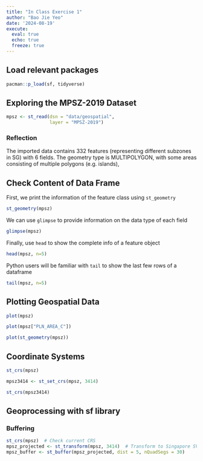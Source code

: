 ```yaml
---
title: "In Class Exercise 1"
author: "Bao Jie Yeo"
date: '2024-08-19'
execute: 
  eval: true
  echo: true
  freeze: true
---
```


## Load relevant packages

```r
pacman::p_load(sf, tidyverse)
```

## Exploring the MPSZ-2019 Dataset

```r
mpsz <- st_read(dsn = "data/geospatial", 
                layer = "MPSZ-2019")
```

::: callout-note
### Reflection

The imported data contains 332 features (representing different subzones in SG) with 6 fields. The geometry type is MULTIPOLYGON, with some areas consisting of multiple polygons (e.g. islands),
:::

## Check Content of Data Frame

First, we print the information of the feature class using `st_geometry`

```r
st_geometry(mpsz)
```

We can use `glimpse` to provide information on the data type of each field

```r
glimpse(mpsz)
```

Finally, use `head` to show the complete info of a feature object

```r
head(mpsz, n=5)
```

Python users will be familiar with `tail` to show the last few rows of a dataframe

```r
tail(mpsz, n=5)
```

## Plotting Geospatial Data

```r
plot(mpsz)
```

```r
plot(mpsz["PLN_AREA_C"])
```

```r
plot(st_geometry(mpsz))
```

## Coordinate Systems

```r
st_crs(mpsz)
```

```r
mpsz3414 <- st_set_crs(mpsz, 3414)
```

```r
st_crs(mpsz3414)
```

## Geoprocessing with sf library

### Buffering

```r
st_crs(mpsz)  # Check current CRS
mpsz_projected <- st_transform(mpsz, 3414)  # Transform to Singapore SVY21 (EPSG:3414)
mpsz_buffer <- st_buffer(mpsz_projected, dist = 5, nQuadSegs = 30)
```
